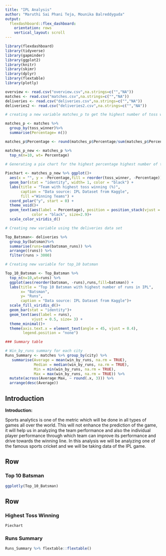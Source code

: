 ```yaml
---
title: "IPL Analysis"
author: "Maruthi Sai Phani Teja, Mounika Balreddyguda"
output: 
  flexdashboard::flex_dashboard:
    orientation: rows
    vertical_layout: scroll
---
```


```r
library(flexdashboard)
library(tidyverse)
library(gapminder)
library(ggplot2)
library(knitr)
library(skimr)
library(dplyr)
library(flextable)
library(plotly)
```

```r
overview <- read.csv("overview.csv",na.strings=c("","NA"))
matches <- read.csv("matches.csv",na.strings=c("","NA"))
deliveries <- read.csv("deliveries.csv",na.strings=c("","NA"))
deliveries2 <- read.csv("deliveries2.csv",na.strings=c("","NA"))
```

```r
# creating a new variable matches_p to get the highest number of toss winner w.r.t to teams 

matches_p <- matches %>% 
  group_by(toss_winner)%>%
  summarise(Percentage= n())

matches_p$Percentage <- round(matches_p$Percentage/sum(matches_p$Percentage)*100, digits = 1)

matches_p_new <- matches_p %>% 
  top_n(n=10, wt= Percentage)
  
# Generating a pie chart for the highest percentage highest number of toss

Piechart <- matches_p_new %>% ggplot()+
  aes(x = "", y = -Percentage,fill = reorder(toss_winner, -Percentage)) + 
  geom_bar(stat = "identity", width= 1, color = "black") + 
  labs(title = "Team with highest toss winning (%)",
       caption = "Data source: IPL Dataset from Kaggle",
       fill ="Winning Teams") +
  coord_polar("y", start = 0) +
  theme_void()+
  geom_text(aes(label = Percentage), position = position_stack(vjust = 0.5),
            color = "black", size=2.9)+
  scale_color_viridis_d()
```

```r
# Creating new variable using the deliveries data set

Top_Batsman<- deliveries %>% 
  group_by(batsman)%>%
  summarise(runs=sum(batsman_runs)) %>% 
  arrange((runs)) %>%
  filter(runs > 3000)

# Creating new variable for top_10 batsman  

Top_10_Batsman <- Top_Batsman %>% 
  top_n(n=10,wt=runs) %>%
  ggplot(aes(reorder(batsman, -runs),runs,fill=batsman)) +
  labs(title = "Top 10 Batsman with highest number of runs in IPL",
       x= "Batsman",
       y= "Runs",
       caption = "Data source: IPL Dataset from Kaggle")+
  scale_fill_viridis_d()+
  geom_bar(stat = "identity")+
  geom_text(aes(label = runs), 
            vjust = 0.5, size= 3) +
  theme_minimal()+
  theme(axis.text.x = element_text(angle = 45, vjust = 0.4),
        legend.position = "none")

```

```r
### Summary table

# Win_by_runs summary for each city
Runs_Summary <- matches %>% group_by(city) %>% 
   summarise(Average = mean(win_by_runs, na.rm = TRUE),
             Median = median(win_by_runs, na.rm = TRUE),
             Min = min(win_by_runs, na.rm = TRUE),
             Max = max(win_by_runs, na.rm = TRUE)) %>% 
  mutate(across(Average:Max, ~ round(.x, 3))) %>% 
  arrange(desc(Average))
```

## Introduction {.sidebar}

**Introduction:**

Sports analytics is one of the metric which will be done in all types of games all over the world. This will not enhance the prediction of the game, it will help us in analyzing the team performance and also the individual player performance through which team can improve its performance and drive towards the winning line. In this analysis we will be analyzing one of the famous sports cricket and we will be taking data of the IPL game.

## Row

### Top 10 Batsman

```r
ggplotly(Top_10_Batsman)
```

## Row {.tabset}

### Highest Toss Winning

```r
Piechart
```

### Runs Summary

```r
Runs_Summary %>% flextable::flextable()
```

